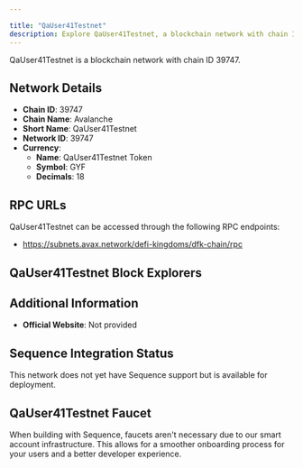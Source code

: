 ```yaml
---

title: "QaUser41Testnet"
description: Explore QaUser41Testnet, a blockchain network with chain ID 39747. Learn about its native currency, QaUser41Testnet Token, and how to interact with the network.
---
```




QaUser41Testnet is a blockchain network with chain ID 39747.

## Network Details

- **Chain ID**: 39747
- **Chain Name**: Avalanche
- **Short Name**: QaUser41Testnet
- **Network ID**: 39747
- **Currency**: 
  - **Name**: QaUser41Testnet Token
  - **Symbol**: GYF
  - **Decimals**: 18

## RPC URLs

QaUser41Testnet can be accessed through the following RPC endpoints:

- https://subnets.avax.network/defi-kingdoms/dfk-chain/rpc

## QaUser41Testnet Block Explorers



## Additional Information

- **Official Website**: Not provided

## Sequence Integration Status

This network does not yet have Sequence support but is available for deployment.

## QaUser41Testnet Faucet

When building with Sequence, faucets aren't necessary due to our smart account infrastructure. This allows for a smoother onboarding process for your users and a better developer experience.
